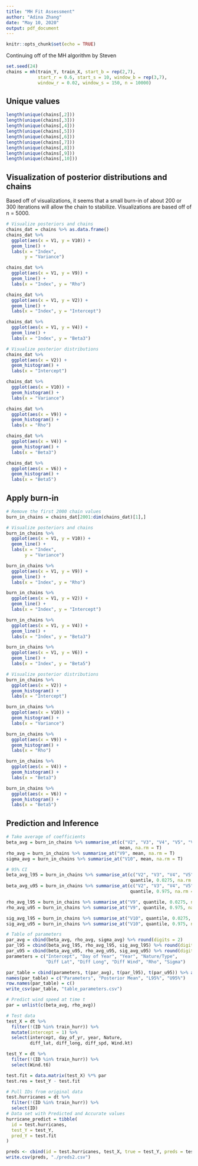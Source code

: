 ```yaml
---
title: "MH Fit Assessment"
author: "Adina Zhang"
date: "May 10, 2020"
output: pdf_document
---
```


```r
knitr::opts_chunk$set(echo = TRUE)
```

Continuing off of the MH algorithm by Steven

```r
set.seed(24)
chains = mh(train_Y, train_X, start_b = rep(2,7), 
            start_r = 0.6, start_s = 10, window_b = rep(3,7),
            window_r = 0.02, window_s = 150, n = 10000)
```

## Unique values

```r
length(unique(chains[,2]))
length(unique(chains[,3]))
length(unique(chains[,4]))
length(unique(chains[,5]))
length(unique(chains[,6]))
length(unique(chains[,7]))
length(unique(chains[,8]))
length(unique(chains[,9]))
length(unique(chains[,10]))
```


## Visualization of posterior distributions and chains

Based off of visualizations, it seems that a small burn-in of about 200 or 300 iterations will allow the chain to stabilize. Visualizations are based off of n = 5000.

```r
# Visualize posteriors and chains
chains_dat = chains %>% as.data.frame()
chains_dat %>% 
  ggplot(aes(x = V1, y = V10)) +
  geom_line() +
  labs(x = "Index",
       y = "Variance")

chains_dat %>% 
  ggplot(aes(x = V1, y = V9)) +
  geom_line() + 
  labs(x = "Index", y = "Rho")

chains_dat %>% 
  ggplot(aes(x = V1, y = V2)) +
  geom_line() + 
  labs(x = "Index", y = "Intercept")

chains_dat %>% 
  ggplot(aes(x = V1, y = V4)) +
  geom_line() + 
  labs(x = "Index", y = "Beta3")
```

```r
# Visualize posterior distributions
chains_dat %>% 
  ggplot(aes(x = V2)) + 
  geom_histogram() + 
  labs(x = "Intercept")

chains_dat %>% 
  ggplot(aes(x = V10)) + 
  geom_histogram() + 
  labs(x = "Variance")

chains_dat %>% 
  ggplot(aes(x = V9)) + 
  geom_histogram() + 
  labs(x = "Rho")

chains_dat %>% 
  ggplot(aes(x = V4)) + 
  geom_histogram() +
  labs(x = "Beta3")

chains_dat %>% 
  ggplot(aes(x = V6)) + 
  geom_histogram() +
  labs(x = "Beta5")
```

## Apply burn-in

```r
# Remove the first 2000 chain values
burn_in_chains = chains_dat[2001:dim(chains_dat)[1],]
```

```r
# Visualize posteriors and chains
burn_in_chains %>% 
  ggplot(aes(x = V1, y = V10)) +
  geom_line() +
  labs(x = "Index",
       y = "Variance")

burn_in_chains %>% 
  ggplot(aes(x = V1, y = V9)) +
  geom_line() + 
  labs(x = "Index", y = "Rho")

burn_in_chains %>% 
  ggplot(aes(x = V1, y = V2)) +
  geom_line() + 
  labs(x = "Index", y = "Intercept")

burn_in_chains %>% 
  ggplot(aes(x = V1, y = V4)) +
  geom_line() + 
  labs(x = "Index", y = "Beta3")

burn_in_chains %>% 
  ggplot(aes(x = V1, y = V6)) +
  geom_line() + 
  labs(x = "Index", y = "Beta5")
```

```r
# Visualize posterior distributions
burn_in_chains %>% 
  ggplot(aes(x = V2)) + 
  geom_histogram() + 
  labs(x = "Intercept")

burn_in_chains %>% 
  ggplot(aes(x = V10)) + 
  geom_histogram() + 
  labs(x = "Variance")

burn_in_chains %>% 
  ggplot(aes(x = V9)) + 
  geom_histogram() + 
  labs(x = "Rho")

burn_in_chains %>% 
  ggplot(aes(x = V4)) + 
  geom_histogram() +
  labs(x = "Beta3")

burn_in_chains %>% 
  ggplot(aes(x = V6)) + 
  geom_histogram() +
  labs(x = "Beta5")
```

## Prediction and Inference

```r
# Take average of coefficients
beta_avg = burn_in_chains %>% summarise_at(c("V2", "V3", "V4", "V5", "V6", "V7", "V8"), 
                                           mean, na.rm = T)
rho_avg = burn_in_chains %>% summarise_at("V9", mean, na.rm = T)
sigma_avg = burn_in_chains %>% summarise_at("V10", mean, na.rm = T)

# 95% CI
beta_avg_l95 = burn_in_chains %>% summarise_at(c("V2", "V3", "V4", "V5", "V6", "V7", "V8"), 
                                               quantile, 0.0275, na.rm = T)
beta_avg_u95 = burn_in_chains %>% summarise_at(c("V2", "V3", "V4", "V5", "V6", "V7", "V8"), 
                                               quantile, 0.975, na.rm = T)

rho_avg_l95 = burn_in_chains %>% summarise_at("V9", quantile, 0.0275, na.rm = T)
rho_avg_u95 = burn_in_chains %>% summarise_at("V9", quantile, 0.975, na.rm = T)

sig_avg_l95 = burn_in_chains %>% summarise_at("V10", quantile, 0.0275, na.rm = T)
sig_avg_u95 = burn_in_chains %>% summarise_at("V10", quantile, 0.975, na.rm = T)

# Table of parameters
par_avg = cbind(beta_avg, rho_avg, sigma_avg) %>% round(digits = 2)
par_l95 = cbind(beta_avg_l95, rho_avg_l95, sig_avg_l95) %>% round(digits = 2)
par_u95 = cbind(beta_avg_u95, rho_avg_u95, sig_avg_u95) %>% round(digits = 2)
parameters = c("Intercept", "Day of Year", "Year", "Nature/Type", 
               "Diff Lat", "Diff Long", "Diff Wind", "Rho", "Sigma")

par_table = cbind(parameters, t(par_avg), t(par_l95), t(par_u95)) %>% as.data.frame()
names(par_table) = c("Parameters", "Posterior Mean", "L95%", "U95%")
row.names(par_table) = c()
write_csv(par_table, "table_parameters.csv")

# Predict wind speed at time t
par = unlist(c(beta_avg, rho_avg))

# Test data
test_X = dt %>%
  filter(!(ID %in% train_hurr)) %>%
  mutate(intercept = 1) %>%
  select(intercept, day_of_yr, year, Nature, 
         diff_lat, diff_long, diff_spd, Wind.kt)

test_Y = dt %>%
  filter(!(ID %in% train_hurr)) %>%
  select(Wind.t6)

test.fit = data.matrix(test_X) %*% par
test.res = test_Y - test.fit

# Pull IDs from original data
test.hurricanes = dt %>%
  filter(!(ID %in% train_hurr)) %>%
  select(ID)
# Data set with Predicted and Accurate values
hurricane_predict = tibble(
  id = test.hurricanes,
  test_Y = test_Y,
  pred_Y = test.fit
)

preds <- cbind(id = test.hurricanes, test_X, true = test_Y, preds = test.fit, res = test.res)
write.csv(preds, "./preds2.csv")
```


